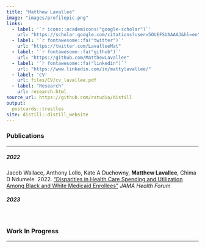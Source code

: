 ```yaml
---
title: "Matthew Lavallee"
image: "images/profilepic.png"
links:
  - label: '`r icons::academicons("google-scholar")`'
    url: "https://scholar.google.com/citations?user=5OUEFSUAAAAJ&hl=en"
  - label: '`r fontawesome::fa("twitter")`'
    url: "https://twitter.com/LavalleeMat"
  - label: '`r fontawesome::fa("github")`'
    url: "https://github.com/MatthewLavallee"
  - label: '`r fontawesome::fa("linkedin")`'
    url: "https://www.linkedin.com/in/mattylavallee/"
  - label: 'CV'
    url: files/CV/cv_lavallee.pdf
  - label: "Research"
    url: research.html
source_url: https://github.com/rstudio/distill
output: 
  postcards::trestles
site: distill::distill_website
---
```


### Publications

---

##### 2022

Jacob Wallace, Anthony Lollo, Kate A Duchowny, **Matthew Lavallee**, Chima D Ndumele. 2022. ["Disparities in Health Care Spending and Utilization Among Black and White Medicaid Enrollees"](./files/publications/wallace.pdf) *JAMA Health Forum* <br>

##### 2023

<br>

### Work In Progress

--- 



